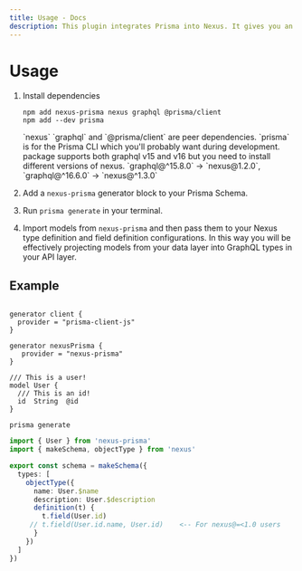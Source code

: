 ```yaml
---
title: Usage - Docs
description: This plugin integrates Prisma into Nexus. It gives you an API you to project fields from models defined in your Prisma schema into your GraphQL API. It also gives you an API to build GraphQL root fields that allow your API clients to query and mutate data.
---
```



# Usage

1.  Install dependencies

    ```
    npm add nexus-prisma nexus graphql @prisma/client
    npm add --dev prisma
    ```

    <Callout>
      `nexus` `graphql` and `@prisma/client` are peer dependencies. `prisma` is for the Prisma CLI which
      you'll probably want during development.
    </Callout>

    <Callout>
      package supports both graphql v15 and v16 but you need to install different versions of nexus.
      `graphql@^15.8.0` -> `nexus@1.2.0`, `graphql@^16.6.0` -> `nexus@^1.3.0`
    </Callout>

1.  Add a `nexus-prisma` generator block to your Prisma Schema.

1.  Run `prisma generate` in your terminal.

1.  Import models from `nexus-prisma` and then pass them to your Nexus type definition and field definition configurations. In this way you will be effectively projecting models from your data layer into GraphQL types in your API layer.

## Example

```prisma

generator client {
  provider = "prisma-client-js"
}

generator nexusPrisma {
   provider = "nexus-prisma"
}

/// This is a user!
model User {
  /// This is an id!
  id  String  @id
}
```

```
prisma generate
```

```ts
import { User } from 'nexus-prisma'
import { makeSchema, objectType } from 'nexus'

export const schema = makeSchema({
  types: [
    objectType({
      name: User.$name
      description: User.$description
      definition(t) {
        t.field(User.id)
     // t.field(User.id.name, User.id)    <-- For nexus@=<1.0 users
      }
    })
  ]
})
```
